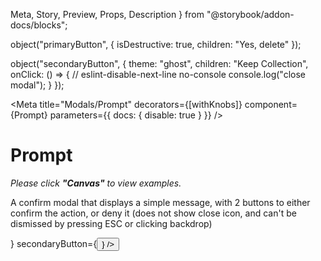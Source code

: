   Meta,
  Story,
  Preview,
  Props,
  Description
} from "@storybook/addon-docs/blocks";


  object("primaryButton", {
    isDestructive: true,
    children: "Yes, delete"
  });

  object("secondaryButton", {
    theme: "ghost",
    children: "Keep Collection",
    onClick: () => {
      // eslint-disable-next-line no-console
      console.log("close modal");
    }
  });

<Meta
  title="Modals/Prompt"
  decorators={[withKnobs]}
  component={Prompt}
  parameters={{ docs: { disable: true } }}
/>

# Prompt

*Please click **"Canvas"** to view examples.*

A confirm modal that displays a simple message, with 2 buttons to either confirm the action, or deny it (does not show close icon, and
can't be dismissed by pressing ESC or clicking backdrop)

<Props of={Prompt} />

<Story name="Knobs">
  <Prompt
    isOpen={boolean("isOpen", true)}
    desc={text(
      "content",
      "This change will be permanent and cannot be undone."
    )}
    title={text("title", "Are you sure you want to delete this collection?")}
    primaryButton={<Button {...primaryButtonProps()} />}
    secondaryButton={<Button {...secondaryButtonProps()} />}
  />
</Story>
